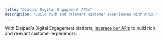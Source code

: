```yaml
---
title: "Dialpad Digital Engagement APIs"
description: "Build rich and relevant customer experiences with APIs."
---
```

With Dialpad's Digital Engagement platform, [leverage our APIs](https://help.dialpad.com/hc/en-us/articles/9768688268571-Digital-Engagement-APIs)
 to build rich and relevant customer experiences.